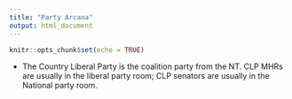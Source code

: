 ```yaml
---
title: "Party Arcana"
output: html_document
---
```


```r
knitr::opts_chunk$set(echo = TRUE)
```

* The Country Liberal Party is the coalition party from the NT. CLP MHRs are usually in the liberal party room; CLP senators are usually in the National party room.
